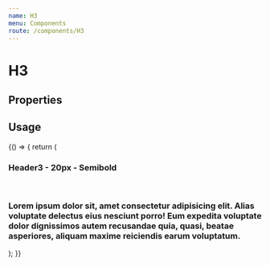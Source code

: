 ```yaml
---
name: H3
menu: Components
route: /components/H3
---
```



# H3

## Properties

<Props of={H3} />

## Usage

<Playground>
  {() => {
    return (
      <Fragment>
        <H3>Header3 - 20px - Semibold</H3>
        <br />
        <H3 id="truncated-header" truncate>
          Lorem ipsum dolor sit, amet consectetur adipisicing elit. Alias
          voluptate delectus eius nesciunt porro! Eum expedita voluptate dolor
          dignissimos autem recusandae quia, quasi, beatae asperiores, aliquam
          maxime reiciendis earum voluptatum.
        </H3>
      </Fragment>
    );
  }}
</Playground>
